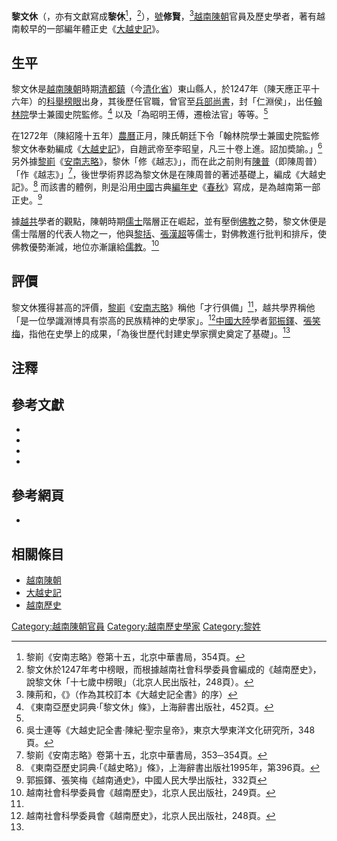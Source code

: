 '''黎文休'''（{{vie|v=''' Lê Văn Hưu '''|hn=黎文休}}，亦有文獻寫成'''黎休'''<ref name="安南志略354">黎崱《安南志略》卷第十五，北京中華書局，354頁。</ref>，{{bd|1230年||1322年||catIdx=L}}<ref>黎文休於1247年考中榜眼，而根據越南社會科學委員會編成的《越南歷史》，說黎文休「十七歲中榜眼」（北京人民出版社，248頁）。</ref>），[[號|號]]'''修賢'''，<ref>陳荊和，《{{lang|ja|大越史記全書の撰修と伝本}}》（作為其校訂本《大越史記全書》的序）</ref>[[越南|越南]][[越南陳朝|陳朝]]官員及歷史學者，著有越南較早的一部編年體正史《[[大越史記|大越史記]]》。

== 生平 ==
黎文休是[[越南陳朝|越南陳朝]]時期[[清都鎮|清都鎮]]（今[[清化省|清化省]]）東山縣人，於1247年（陳天應正平十六年）的[[科舉|科舉]][[榜眼|榜眼]]出身，其後歷任官職，曾官至[[兵部尚書|兵部尚書]]，封「仁淵侯」，出任[[翰林院|翰林院]]學士兼國史院監修。<ref>《東南亞歷史詞典·「黎文休」條》，上海辭書出版社，452頁。</ref> 以及「為昭明王傅，遷檢法官」等等。<ref name="安南志略354"/>

在1272年（陳紹隆十五年）[[農曆|農曆]]正月，陳氏朝廷下令「翰林院學士兼國史院監修黎文休奉勅編成《[[大越史記|大越史記]]》，自趙武帝至李昭皇，凡三十卷上進。詔加奬諭。」<ref>吳士連等《大越史記全書·陳紀·聖宗皇帝》，東京大學東洋文化研究所，348頁。</ref> 另外據[[黎崱|黎崱]]《[[安南志略|安南志略]]》，黎休「修《越志》」，而在此之前則有[[陳普|陳普]]（即陳周普）「作《越志》」<ref>黎崱《安南志略》卷第十五，北京中華書局，353─354頁。</ref>，後世學術界認為黎文休是在陳周普的著述基礎上，編成《大越史記》。<ref>《東南亞歷史詞典·「《越史略》」條》，上海辭書出版社1995年，第396頁。</ref> 而該書的體例，則是沿用[[中國|中國]]古典[[編年史|編年史]]《[[春秋經|春秋]]》寫成，是為越南第一部正史。<ref name="越南通史332">郭振鐸、張笑梅《越南通史》，中國人民大學出版社，332頁</ref>

據[[越南共产党|越共]]學者的觀點，陳朝時期[[儒士|儒士]]階層正在崛起，並有壓倒[[佛教|佛教]]之勢，黎文休便是儒士階層的代表人物之一，他與[[黎括|黎括]]、[[張漢超|張漢超]]等儒士，對佛教進行批判和排斥，使佛教優勢漸減，地位亦漸讓給[[儒教_(宗教)|儒教]]。<ref>越南社會科學委員會《越南歷史》，北京人民出版社，249頁。</ref>

== 評價 ==
黎文休獲得甚高的評價，[[黎崱|黎崱]]《[[安南志略|安南志略]]》稱他「才行俱備」<ref name="安南志略354"/>，越共學界稱他「是一位學識淵博具有崇高的民族精神的史學家」。<ref>越南社會科學委員會《越南歷史》，北京人民出版社，248頁。</ref>[[中國大陸|中國大陸]]學者[[郭振鐸|郭振鐸]]、[[張笑梅|張笑梅]]，指他在史學上的成果，「為後世歷代封建史學家撰史奠定了基礎」。<ref name="越南通史332"/>

== 注釋 ==
{{reflist|1}}

==參考文獻== 
<div class="references-small">
*{{ja}}{{zh}}{{cite book|title=《[[大越史記全書|大越史記全書]]》|author=[[吳士連|吳士連]]等|others=[[陳荊和|陳荊和]]編校|publisher=[[東京大學|東京大學]]東洋文化硏究所附屬東洋學文獻センター（[[昭和|昭和]]59－61年）（1984－1986）}}
*{{zh}}{{cite book|title=《越南通史》|author=[[郭振鐸|郭振鐸]]|coauthors=[[張笑梅|張笑梅]]|publisher=[[中國人民大學|中國人民大學]]出版社（2001）ISBN 7300034020|location=北京}}
*{{zh}}{{cite book|title=《越南歷史》|author=[[越南社會科學委員會|越南社會科學委員會]]|others=[[北京大學|北京大學]][[東語系越南語教研室|東語系越南語教研室]]譯|location=[[北京|北京]]|publisher=[[北京|北京]][[人民出版社|人民出版社]]（1977）}}
* {{zh}}{{cite book|title=《[[東南亞歷史詞典|東南亞歷史詞典]]》|location=[[上海|上海]]|publisher=[[上海辭書出版社|上海辭書出版社]]（1995）ISBN 7532602222 }}
</div>

== 參考網頁 ==
{{wikisource|大越史記全書|《大越史記全書》}}
* {{vi}}{{zh}}{{cite web|url= http://www.nomna.org/DVSKTT/dvsktt.php|title= Hội Bảo tồn Di sản Nôm─《大越史記全書》|deadurl= yes|archiveurl= https://web.archive.org/web/20080509100102/http://www.nomna.org/DVSKTT/dvsktt.php|archivedate= 2008-05-09|accessdate= 2012-03-09}}

== 相關條目 ==
*[[越南陳朝|越南陳朝]]
*[[大越史記|大越史記]]
*[[越南歷史|越南歷史]]

[[Category:越南陳朝官員|Category:越南陳朝官員]]
[[Category:越南歷史學家|Category:越南歷史學家]]
[[Category:黎姓|Category:黎姓]]